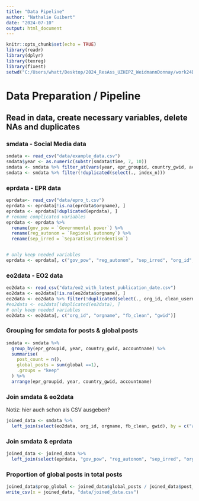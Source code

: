 ```yaml
---
title: "Data Pipeline"
author: "Nathalie Guibert"
date: "2024-07-10"
output: html_document
---
```


```r
knitr::opts_chunk$set(echo = TRUE)
library(readr)
library(dplyr)
library(texreg)
library(fixest)
setwd("C:/Users/whatt/Desktop/2024_ResAss_UZHIPZ_WeidmannDonnay/work24DonnayWeidmann")
```

# Data Preparation / Pipeline

## Read in data, create necessary variables, delete NAs and duplicates
### smdata - Social Media data
```r
smdata <- read_csv("data/example_data.csv")
smdata$year <- as.numeric(substr(smdata$time, 7, 10))
smdata <- smdata %>% filter_at(vars(year, epr_groupid, country_gwid, accountname), all_vars(!is.na(.)))
smdata <- smdata %>% filter(!duplicated(select(., index_n)))
```


### eprdata - EPR data
```r
eprdata<- read_csv("data/epro_t.csv")
eprdata <- eprdata[!is.na(eprdata$orgname), ]
eprdata <- eprdata[!duplicated(eprdata), ]
# rename complicated variables
eprdata <- eprdata %>%
  rename(gov_pow = `Governmental power`) %>%
  rename(reg_autonom = `Regional autonomy`) %>%
  rename(sep_irred = `Separatism/irredentism`)


# only keep needed variables
eprdata <- eprdata[, c("gov_pow", "reg_autonom", "sep_irred", "org_id", "year", "gwid", "groupid")]
```


### eo2data - EO2 data
```r
eo2data <- read_csv("data/eo2_with_latest_publication_date.csv")
eo2data <- eo2data[!is.na(eo2data$orgname), ]
eo2data <- eo2data %>% filter(!duplicated(select(., org_id, clean_username, channel_type)))
#eo2data <- eo2data[!duplicated(eo2data), ]
# only keep needed variables
eo2data <- eo2data[, c("org_id", "orgname", "fb_clean", "gwid")]
```


### Grouping for smdata for posts & global posts
```r
smdata <- smdata %>%
  group_by(epr_groupid, year, country_gwid, accountname) %>%
  summarise(
    post_count = n(),
    global_posts = sum(global ==1),
    .groups = "keep"
  ) %>%
  arrange(epr_groupid, year, country_gwid, accountname)
```


### Join smdata & eo2data
Notiz: hier auch schon als CSV ausgeben?
```r
joined_data <- smdata %>%
  left_join(select(eo2data, org_id, orgname, fb_clean, gwid), by = c("accountname" = "fb_clean", "country_gwid" = "gwid"))
```


### Join smdata & eprdata
```r
joined_data <- joined_data %>%
  left_join(select(eprdata, "gov_pow", "reg_autonom", "sep_irred", "org_id", "year", "gwid", "groupid"), by = c("org_id","year", "country_gwid"="gwid", "epr_groupid"="groupid"))
```


### Proportion of global posts in total posts
``` r
joined_data$prop_global <- joined_data$global_posts / joined_data$post_count
write_csv(x = joined_data, "data/joined_data.csv")
```



